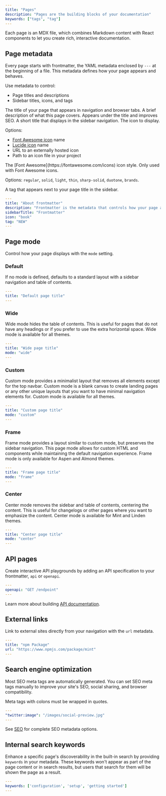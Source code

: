 ```yaml
---
title: "Pages"
description: "Pages are the building blocks of your documentation"
keywords: ["tags", "tag"]
---
```


Each page is an MDX file, which combines Markdown content with React components to let you create rich, interactive documentation.

## Page metadata

Every page starts with frontmatter, the YAML metadata enclosed by `---` at the beginning of a file. This metadata defines how your page appears and behaves.

Use metadata to control:

- Page titles and descriptions
- Sidebar titles, icons, and tags

<ResponseField name="title" type="string" required>
  The title of your page that appears in navigation and browser tabs.
</ResponseField>

<ResponseField name="description" type="string">
  A brief description of what this page covers. Appears under the title and improves SEO.
</ResponseField>

<ResponseField name="sidebarTitle" type="string">
  A short title that displays in the sidebar navigation.
</ResponseField>

<ResponseField name="icon" type="string">
  The icon to display.
  
  Options:
  - [Font Awesome icon](https://fontawesome.com/icons) name
  - [Lucide icon](https://lucide.dev/icons) name
  - URL to an externally hosted icon
  - Path to an icon file in your project
</ResponseField>

<ResponseField name="iconType" type="string">
  The [Font Awesome](https://fontawesome.com/icons) icon style. Only used with Font Awesome icons. 
  
  Options: `regular`, `solid`, `light`, `thin`, `sharp-solid`, `duotone`, `brands`.
</ResponseField>

<ResponseField name="tag" type="string">
  A tag that appears next to your page title in the sidebar.
</ResponseField>

```yaml Example YAML frontmatter wrap
---
title: "About frontmatter"
description: "Frontmatter is the metadata that controls how your page appears and behaves"
sidebarTitle: "Frontmatter"
icon: "book"
tag: "NEW"
---
```

## Page mode

Control how your page displays with the `mode` setting.

### Default

If no mode is defined, defaults to a standard layout with a sidebar navigation and table of contents.

```yaml
---
title: "Default page title"
---
```

### Wide

Wide mode hides the table of contents. This is useful for pages that do not have any headings or if you prefer to use the extra horizontal space. Wide mode is available for all themes.

```yaml
---
title: "Wide page title"
mode: "wide"
---
```

### Custom

Custom mode provides a minimalist layout that removes all elements except for the top navbar. Custom mode is a blank canvas to create landing pages or any other unique layouts that you want to have minimal navigation elements for. Custom mode is available for all themes.

```yaml
---
title: "Custom page title"
mode: "custom"
---
```

### Frame

Frame mode provides a layout similar to custom mode, but preserves the sidebar navigation. This page mode allows for custom HTML and components while maintaining the default navigation experience. Frame mode is only available for Aspen and Almond themes.

```yaml
---
title: "Frame page title"
mode: "frame"
---
```

### Center

Center mode removes the sidebar and table of contents, centering the content. This is useful for changelogs or other pages where you want to emphasize the content. Center mode is available for Mint and Linden themes.

```yaml
---
title: "Center page title"
mode: "center"
---
```

## API pages

Create interactive API playgrounds by adding an API specification to your frontmatter, `api` or `openapi`.

```yaml
---
openapi: "GET /endpoint"
---
```

Learn more about building [API documentation](/api-playground/overview).

## External links

Link to external sites directly from your navigation with the `url` metadata.

```yaml
---
title: "npm Package"
url: "https://www.npmjs.com/package/mint"
---
```

## Search engine optimization

Most SEO meta tags are automatically generated. You can set SEO meta tags manually to improve your site's SEO, social sharing, and browser compatibility.

<Note>
  Meta tags with colons must be wrapped in quotes.
</Note>

```yaml
---
"twitter:image": "/images/social-preview.jpg"
---
```

See [SEO](/optimize/seo) for complete SEO metadata options.

## Internal search keywords

Enhance a specific page's discoverability in the built-in search by providing `keywords` in your metadata. These keywords won't appear as part of the page content or in search results, but users that search for them will be shown the page as a result.

```yaml
---
keywords: ['configuration', 'setup', 'getting started']
---
```
